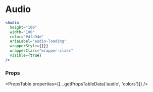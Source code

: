 ---
---


# Audio

```jsx live
<Audio
  height="100"
  width="100"
  color="#4fa94d"
  ariaLabel="audio-loading"
  wrapperStyle={{}}
  wrapperClass="wrapper-class"
  visible={true}
/>
```

### Props

<PropsTable properties={[...getPropsTableData('audio', 'colors')]} />
